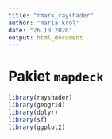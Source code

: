 ```yaml
---
title: "rmark_rayshader"
author: "maria krol"
date: "26 10 2020"
output: html_document
---
```


# Pakiet `mapdeck`

```r

library(rayshader)
library(geogrid)
library(dplyr)
library(sf)
library(ggplot2)

```

